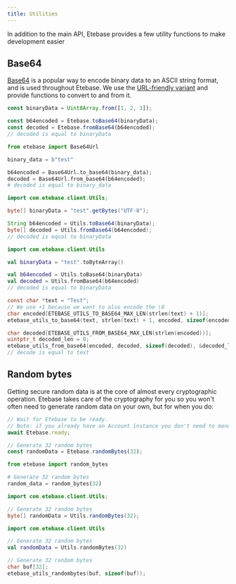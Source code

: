 ```yaml
---
title: Utilities
---
```




In addition to the main API, Etebase provides a few utility functions to make development easier


## Base64

[Base64](https://en.wikipedia.org/wiki/Base64) is a popular way to encode binary data to an ASCII string format, and is used throughout Etebase.
We use the [URL-friendly variant](https://en.wikipedia.org/wiki/Base64#URL_applications) and provide functions to convert to and from it.

<CodeTabs>
<TabItem value="js">

```js
const binaryData = Uint8Array.from([1, 2, 3]);

const b64encoded = Etebase.toBase64(binaryData);
const decoded = Etebase.fromBase64(b64encoded);
// decoded is equal to binaryData
```

</TabItem>
<TabItem value="py">

```python
from etebase import Base64Url

binary_data = b"test"

b64encoded = Base64Url.to_base64(binary_data);
decoded = Base64Url.from_base64(b64encoded);
# decoded is equal to binary_data
```

</TabItem>
<TabItem value="java">

```java
import com.etebase.client.Utils;

byte[] binaryData = "test".getBytes("UTF-8");

String b64encoded = Utils.toBase64(binaryData);
byte[] decoded = Utils.fromBase64(b64encoded);
// decoded is equal to binaryData
```

</TabItem>
<TabItem value="kt">

```kotlin
import com.etebase.client.Utils

val binaryData = "test".toByteArray()

val b64encoded = Utils.toBase64(binaryData)
val decoded = Utils.fromBase64(b64encoded)
// decoded is equal to binaryData
```

</TabItem>
<TabItem value="c">

```c
const char *text = "Test";
// We use +1 because we want to also encode the \0
char encoded[ETEBASE_UTILS_TO_BASE64_MAX_LEN(strlen(text) + 1)];
etebase_utils_to_base64(text, strlen(text) + 1, encoded, sizeof(encoded));

char decoded[ETEBASE_UTILS_FROM_BASE64_MAX_LEN(strlen(encoded))];
uintptr_t decoded_len = 0;
etebase_utils_from_base64(encoded, decoded, sizeof(decoded), &decoded_len);
// decode is equal to text
```

</TabItem>
</CodeTabs>


## Random bytes

Getting secure random data is at the core of almost every cryptographic operation.
Etebase takes care of the cryptography for you so you won't often need to generate random data on your own, but for when you do:

<CodeTabs>
<TabItem value="js">

```js
// Wait for Etebase to be ready.
// Note: if you already have an Account instance you don't need to manually wait.
await Etebase.ready;

// Generate 32 random bytes
const randomData = Etebase.randomBytes(32);
```

</TabItem>
<TabItem value="py">

```python
from etebase import random_bytes

# Generate 32 random bytes
random_data = random_bytes(32)
```

</TabItem>
<TabItem value="java">

```java
import com.etebase.client.Utils;

// Generate 32 random bytes
byte[] randomData = Utils.randomBytes(32);
```

</TabItem>
<TabItem value="kt">

```kotlin
import com.etebase.client.Utils

// Generate 32 random bytes
val randomData = Utils.randomBytes(32)
```

</TabItem>
<TabItem value="c">

```c
// Generate 32 random bytes
char buf[32];
etebase_utils_randombytes(buf, sizeof(buf));
```

</TabItem>
</CodeTabs>
